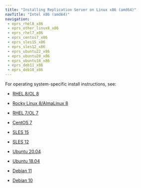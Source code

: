 ```yaml
---
title: "Installing Replication Server on Linux x86 (amd64)"
navTitle: "Intel x86 (amd64)"
navigation:
 - eprs_rhel8_x86
 - eprs_other_linux8_x86
 - eprs_rhel7_x86
 - eprs_centos7_x86
 - eprs_sles15_x86
 - eprs_sles12_x86
 - eprs_ubuntu22_x86
 - eprs_ubuntu20_x86
 - eprs_ubuntu18_x86
 - eprs_deb11_x86
 - eprs_deb10_x86
---
```


For operating system-specific install instructions, see:

  - [RHEL 8/OL 8](eprs_rhel8_x86)

  - [Rocky Linux 8/AlmaLinux 8](eprs_other_linux8_x86)
  - [RHEL 7/OL 7](eprs_rhel7_x86)
  - [CentOS 7](eprs_centos7_x86)
  - [SLES 15](eprs_sles15_x86)
  - [SLES 12](eprs_sles12_x86)
  - [Ubuntu 20.04](eprs_ubuntu20_x86)
  - [Ubuntu 18.04](eprs_ubuntu18_x86)
  - [Debian 11](eprs_deb11_x86)
  - [Debian 10](eprs_deb10_x86)

